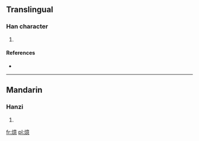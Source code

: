==Translingual==

===Han character===
{{Han char|rn=86|rad=火|as=13|sn=17|four=9083<sub>6</sub>|canj=火卜廿心 (FYTP)}}

# {{defn|Han|sort=火13}}

====References====
* {{Han ref|kx=0685.201|dkj=19493|hdz=32242.030|uh=71F1|ud=29169|bh=ED5D|bd=60765}}

----

==Mandarin==

===Hanzi===
{{cmn-hanzi|pin=[[yì]] ([[yi4]])|wg=i<sup>4</sup>}}

# {{defn|lang=cmn|sort=火13}}

[[fr:燱]]
[[pl:燱]]